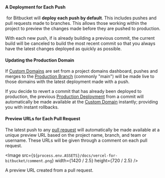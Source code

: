 
#### A Deployment for Each Push

&#8203;<ProductName /> for Bitbucket will **deploy each push by default**. This includes pushes and pull requests made to branches. This allows those working within the project to preview the changes made before they are pushed to production.

With each new push, if <ProductShortName /> is already building a previous commit, the current build will be canceled to build the most recent commit so that you always have the latest changes deployed as quickly as possible.

#### Updating the Production Domain

If [Custom Domains](/docs/custom-domains) are set from a project domains dashboard, pushes and merges to the [Production Branch](/docs/git-integrations#production-branch) (commonly "main") will be made live to those domains with the latest deployment made with a push.

If you decide to revert a commit that has already been deployed to production, the previous [Production Deployment](/docs/platform/deployments#production) from a commit will automatically be made available at the [Custom Domain](/docs/custom-domains) instantly; providing you with instant rollbacks.

#### Preview URLs for Each Pull Request

The latest push to any [pull request](https://www.atlassian.com/git/tutorials/making-a-pull-request) will automatically be made available at a unique preview URL based on the project name, branch, and team or username. These URLs will be given through a comment on each pull request.

<Image
  src={`${process.env.ASSETS}/docs/vercel-for-bitbucket/comment.png`}
  width={1420 / 2.5}
  height={720 / 2.5}
/>
<Caption style={{ marginTop: '-40px' }}>
  A preview URL created from a pull request.
</Caption>
